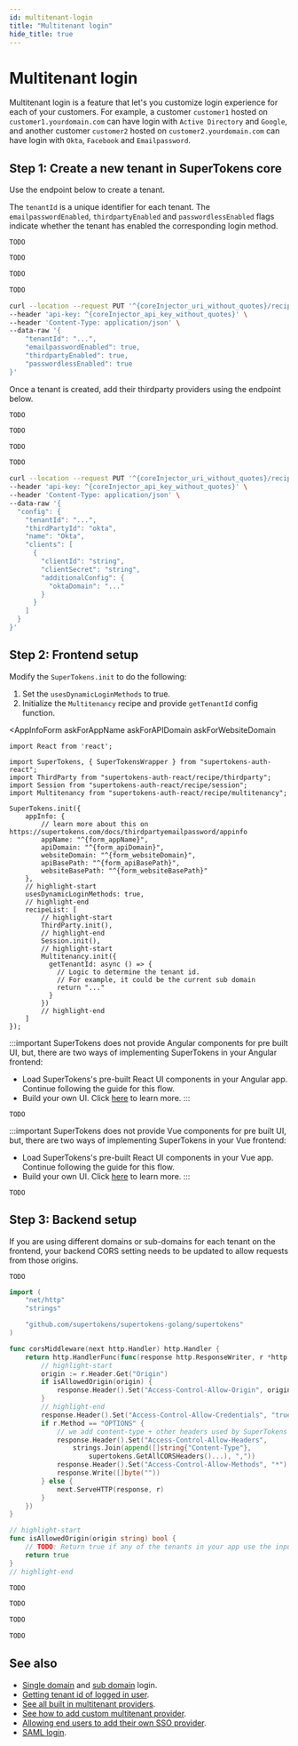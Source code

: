 ```yaml
---
id: multitenant-login
title: "Multitenant login"
hide_title: true
---
```



<MultiTenancyPaidBanner />

<!-- COPY SECTION -->
<!-- ./thirdparty/pre-built-ui/multitenant-login.mdx  -->
<!-- 1 -->

# Multitenant login

Multitenant login is a feature that let's you customize login experience for each of your customers. For example, a customer `customer1` hosted on `customer1.yourdomain.com` can have login with `Active Directory` and `Google`, and another customer `customer2` hosted on `customer2.yourdomain.com` can have login with `Okta`, `Facebook` and `Emailpassword`.

<!-- END COPY SECTION -->

<!-- COPY SECTION -->
<!-- ./thirdparty/pre-built-ui/multitenant-login.mdx  -->
<!-- 2 -->

## Step 1: Create a new tenant in SuperTokens core

Use the endpoint below to create a tenant.

The `tenantId` is a unique identifier for each tenant. The `emailpasswordEnabled`, `thirdpartyEnabled` and `passwordlessEnabled` flags indicate whether the tenant has enabled the corresponding login method.

<BackendSDKTabs enableCurl>

<TabItem value="nodejs">

```tsx
TODO
```

</TabItem>
<TabItem value="go">

```go
TODO
```

</TabItem>
<TabItem value="python">

<PythonSyncAsyncSubTabs>
<TabItem value="asyncio">

```python
TODO
```

</TabItem>

<TabItem value="syncio">

```python
TODO
```

</TabItem>
</PythonSyncAsyncSubTabs>

</TabItem>

<TabItem value="curl">

<CoreInjector defaultValue="http://localhost:3567">

```bash
curl --location --request PUT '^{coreInjector_uri_without_quotes}/recipe/multitenancy/tenant' \
--header 'api-key: ^{coreInjector_api_key_without_quotes}' \
--header 'Content-Type: application/json' \
--data-raw '{
    "tenantId": "...",
    "emailpasswordEnabled": true,
    "thirdpartyEnabled": true,
    "passwordlessEnabled": true
}'
```

</CoreInjector>

</TabItem>

</BackendSDKTabs>

Once a tenant is created, add their thirdparty providers using the endpoint below.

<BackendSDKTabs enableCurl>

<TabItem value="nodejs">

```tsx
TODO
```

</TabItem>
<TabItem value="go">

```go
TODO
```

</TabItem>
<TabItem value="python">

<PythonSyncAsyncSubTabs>
<TabItem value="asyncio">

```python
TODO
```

</TabItem>

<TabItem value="syncio">

```python
TODO
```

</TabItem>
</PythonSyncAsyncSubTabs>

</TabItem>

<TabItem value="curl">

<CoreInjector defaultValue="http://localhost:3567">

```bash
curl --location --request PUT '^{coreInjector_uri_without_quotes}/recipe/multitenancy/config/thirdparty' \
--header 'api-key: ^{coreInjector_api_key_without_quotes}' \
--header 'Content-Type: application/json' \
--data-raw '{
  "config": {
    "tenantId": "...",
    "thirdPartyId": "okta",
    "name": "Okta",
    "clients": [
      {
        "clientId": "string",
        "clientSecret": "string",
        "additionalConfig": {
          "oktaDomain": "..."
        }
      }
    ]
  }
}'
```

</CoreInjector>

</TabItem>

</BackendSDKTabs>


<!-- END COPY SECTION -->

## Step 2: Frontend setup

Modify the `SuperTokens.init` to do the following:
1. Set the `usesDynamicLoginMethods` to true.
2. Initialize the `Multitenancy` recipe and provide `getTenantId` config function.

<AppInfoForm
    askForAppName
    askForAPIDomain
    askForWebsiteDomain
>

<FrontendPreBuiltUITabs>
<TabItem value="reactjs">

```tsx
import React from 'react';

import SuperTokens, { SuperTokensWrapper } from "supertokens-auth-react";
import ThirdParty from "supertokens-auth-react/recipe/thirdparty";
import Session from "supertokens-auth-react/recipe/session";
import Multitenancy from "supertokens-auth-react/recipe/multitenancy";

SuperTokens.init({
    appInfo: {
        // learn more about this on https://supertokens.com/docs/thirdpartyemailpassword/appinfo
        appName: "^{form_appName}",
        apiDomain: "^{form_apiDomain}",
        websiteDomain: "^{form_websiteDomain}",
        apiBasePath: "^{form_apiBasePath}",
        websiteBasePath: "^{form_websiteBasePath}"
    },
    // highlight-start
    usesDynamicLoginMethods: true,
    // highlight-end
    recipeList: [
        // highlight-start
        ThirdParty.init(),
        // highlight-end
        Session.init(),
        // highlight-start
        Multitenancy.init({
          getTenantId: async () => {
            // Logic to determine the tenant id.
            // For example, it could be the current sub domain
            return "..."
          }
        })
        // highlight-end
    ]
});
```

</TabItem>

<TabItem value="angular">

:::important
SuperTokens does not provide Angular components for pre built UI, but, there are two ways of implementing SuperTokens in your Angular frontend:
- Load SuperTokens's pre-built React UI components in your Angular app. Continue following the guide for this flow.
- Build your own UI. Click [here](../../custom-ui/init/frontend) to learn more.
:::


```tsx
TODO
```

</TabItem>

<TabItem value="vue">

:::important
SuperTokens does not provide Vue components for pre built UI, but, there are two ways of implementing SuperTokens in your Vue frontend:
- Load SuperTokens's pre-built React UI components in your Vue app. Continue following the guide for this flow.
- Build your own UI. Click [here](../../custom-ui/init/frontend) to learn more.
:::

```tsx
TODO
```

</TabItem>

</FrontendPreBuiltUITabs>

</AppInfoForm>

<!-- COPY SECTION -->
<!-- ./thirdparty/pre-built-ui/multitenant-login.mdx  -->
<!-- 3 -->

## Step 3: Backend setup

If you are using different domains or sub-domains for each tenant on the frontend, your backend CORS setting needs to be updated to allow requests from those origins.

<BackendSDKTabs>
<TabItem value="nodejs">

```tsx
TODO
```
</TabItem>
<TabItem value="go">

<GoFrameworkSubTabs>

<TabItem value="http">

```go
import (
	"net/http"
	"strings"

	"github.com/supertokens/supertokens-golang/supertokens"
)

func corsMiddleware(next http.Handler) http.Handler {
	return http.HandlerFunc(func(response http.ResponseWriter, r *http.Request) {
		// highlight-start
		origin := r.Header.Get("Origin")
		if isAllowedOrigin(origin) {
			response.Header().Set("Access-Control-Allow-Origin", origin)
		}
		// highlight-end
		response.Header().Set("Access-Control-Allow-Credentials", "true")
		if r.Method == "OPTIONS" {
			// we add content-type + other headers used by SuperTokens
			response.Header().Set("Access-Control-Allow-Headers",
				strings.Join(append([]string{"Content-Type"},
					supertokens.GetAllCORSHeaders()...), ","))
			response.Header().Set("Access-Control-Allow-Methods", "*")
			response.Write([]byte(""))
		} else {
			next.ServeHTTP(response, r)
		}
	})
}

// highlight-start
func isAllowedOrigin(origin string) bool {
	// TODO: Return true if any of the tenants in your app use the input origin.
	return true
}
// highlight-end
```

</TabItem>

<TabItem value="chi">

```go
TODO
```

</TabItem>

<TabItem value="gin">

```go
TODO
```

</TabItem>

<TabItem value="mux">

```go
TODO
```

</TabItem>

</GoFrameworkSubTabs>

</TabItem>
<TabItem value="python">

```python
TODO
```

</TabItem>
</BackendSDKTabs>

<!-- END COPY SECTION -->

<!-- COPY SECTION -->
<!-- ./thirdparty/pre-built-ui/multitenant-login.mdx  -->
<!-- 4 -->

## See also

- [Single domain](../TODO) and [sub domain](../TODO) login.
- [Getting tenant id of logged in user](../TODO).
- [See all built in multitenant providers](../TODO).
- [See how to add custom multitenant provider](../TODO).
- [Allowing end users to add their own SSO provider](../TODO).
- [SAML login](../TODO).

<!-- END COPY SECTION -->
